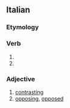 ==Italian==

===Etymology===
{{prefix|contra|posto|lang=it}}

===Verb===
{{it-pp|contrappost}}

# {{past participle of|[[contrapporre]]|lang=Italian}}
# {{past participle of|[[contrapporsi]]|lang=Italian}}

===Adjective===
{{it-adj|contrappost}}

# [[contrasting]]
# [[opposing]], [[opposed]]